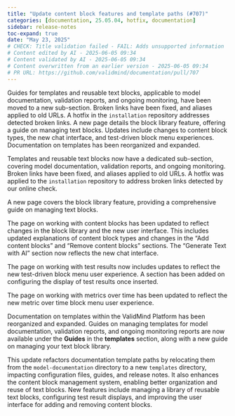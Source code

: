 ```yaml
---
title: "Update content block features and template paths (#707)"
categories: [documentation, 25.05.04, hotfix, documentation]
sidebar: release-notes
toc-expand: true
date: "May 23, 2025"
# CHECK: Title validation failed - FAIL: Adds unsupported information
# Content edited by AI - 2025-06-05 09:34
# Content validated by AI - 2025-06-05 09:34
# Content overwritten from an earlier version - 2025-06-05 09:34
# PR URL: https://github.com/validmind/documentation/pull/707
---
```


Guides for templates and reusable text blocks, applicable to model documentation, validation reports, and ongoing monitoring, have been moved to a new sub-section. Broken links have been fixed, and aliases applied to old URLs. A hotfix in the `installation` repository addresses detected broken links. A new page details the block library feature, offering a guide on managing text blocks. Updates include changes to content block types, the new chat interface, and test-driven block menu experiences. Documentation on templates has been reorganized and expanded.

Templates and reusable text blocks now have a dedicated sub-section, covering model documentation, validation reports, and ongoing monitoring. Broken links have been fixed, and aliases applied to old URLs. A hotfix was applied to the `installation` repository to address broken links detected by our online check.

A new page covers the block library feature, providing a comprehensive guide on managing text blocks.

The page on working with content blocks has been updated to reflect changes in the block library and the new user interface. This includes updated explanations of content block types and changes in the "Add content blocks" and "Remove content blocks" sections. The "Generate Text with AI" section now reflects the new chat interface.

The page on working with test results now includes updates to reflect the new test-driven block menu user experience. A section has been added on configuring the display of test results once inserted.

The page on working with metrics over time has been updated to reflect the new metric over time block menu user experience.

Documentation on templates within the ValidMind Platform has been reorganized and expanded. Guides on managing templates for model documentation, validation reports, and ongoing monitoring reports are now available under the **Guides** in the **templates** section, along with a new guide on managing your text block library.

This update refactors documentation template paths by relocating them from the `model-documentation` directory to a new `templates` directory, impacting configuration files, guides, and release notes. It also enhances the content block management system, enabling better organization and reuse of text blocks. New features include managing a library of reusable text blocks, configuring test result displays, and improving the user interface for adding and removing content blocks.